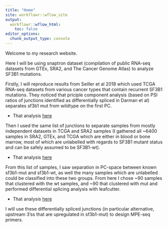 ```yaml
---
title: "Home"
site: workflowr::wflow_site
output:
  workflowr::wflow_html:
    toc: false
editor_options:
  chunk_output_type: console
---
```


Welcome to my research website.

Here I will be using snaptron dataset (compilation of public RNA-seq datasets from GTEx, SRA2, and The Cancer Genome Atlas) to analyze SF3B1 mutations.

Firstly, I will reproduce results from Seiller et al 2018 which used TCGA RNA-seq datasets from various cancer types that contain recurrent SF3B1 mutations. They noticed that priciple component analysis (based on PSI ratios of junctions identified as differentially spliced in Darman et al) separates sf3b1 mut from wildtype on the first PC.

- That analysis [here](TCGA_sf3b1_reproduce_seiller.html)

Then I used the same list of junctions to separate samples from mostly independent datasets in TCGA and SRA2 samples (I gathered all ~6400 samples in SRA2, GTEx, and TCGA which are either in blood or bone marrow, most of which are unlabelled with regards to SF3B1 mutant status and can be safely assumed to be SF3B1-wt).

- That analysis [here](20190626.MetaAnalysisAllBlood.html)

From this list of samples, I saw separation in PC-space between known sf3b1-mut and sf3b1-wt, as well the many samples which are unlabelled could be classified into these two groups. From here I chose ~90 samples that clustered with the wt samples, and ~90 that clustered with mut and performed differential splicing analysis with leafcutter.

- That analysis [here](20190625.ds_blood_sf3b1.html)

I will use these differentially spliced junctions (in particular alternative, upstream 3'ss that are upregulated in sf3b1-mut) to design MPE-seq primers.
